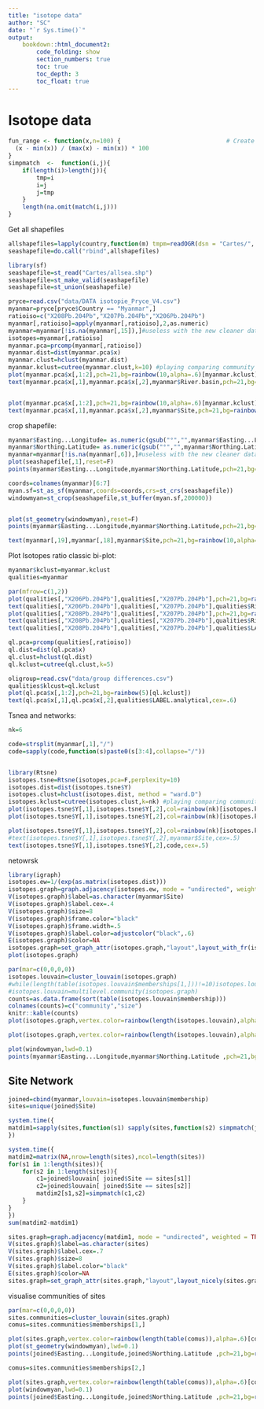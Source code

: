 ```yaml
---
title: "isotope data"
author: "SC"
date: "`r Sys.time()`"
output: 
    bookdown::html_document2:
        code_folding: show
        section_numbers: true
        toc: true
        toc_depth: 3
        toc_float: true
---
```


# Isotope data

```r
fun_range <- function(x,n=100) {                              # Create user-defined function
  (x - min(x)) / (max(x) - min(x)) * 100
}
simpmatch  <-  function(i,j){
    if(length(i)>length(j)){
        tmp=i
        i=j
        j=tmp
    }
    length(na.omit(match(i,j)))
}
```
Get all shapefiles
```r
allshapefiles=lapply(country,function(m) tmpm=readOGR(dsn = "Cartes/", layer=paste0(m,"_adm0") ))
seashapefile=do.call("rbind",allshapefiles)
```

```r
library(sf)
seashapefile=st_read("Cartes/allsea.shp")
seashapefile=st_make_valid(seashapefile)
seashapefile=st_union(seashapefile)

```

```r
pryce=read.csv("data/DATA isotopie_Pryce_V4.csv")
myanmar=pryce[pryce$Country == "Myanmar",]
ratioiso=c("X208Pb.204Pb","X207Pb.204Pb","X206Pb.204Pb")
myanmar[,ratioiso]=apply(myanmar[,ratioiso],2,as.numeric)
myanmar=myanmar[!is.na(myanmar[,15]),]#useless with the new cleaner dataset
isotopes=myanmar[,ratioiso]
myanmar.pca=prcomp(myanmar[,ratioiso])
myanmar.dist=dist(myanmar.pca$x)
myanmar.clust=hclust(myanmar.dist)
myanmar.kclust=cutree(myanmar.clust,k=10) #playing comparing community cluster vs simple hierarchical clustering
plot(myanmar.pca$x[,1:2],pch=21,bg=rainbow(10,alpha=.6)[myanmar.kclust])
text(myanmar.pca$x[,1],myanmar.pca$x[,2],myanmar$River.basin,pch=21,bg=rainbow(10,alpha=.6)[myanmar.kclust],cex=.4)


plot(myanmar.pca$x[,1:2],pch=21,bg=rainbow(10,alpha=.6)[myanmar.kclust])
text(myanmar.pca$x[,1],myanmar.pca$x[,2],myanmar$Site,pch=21,bg=rainbow(10,alpha=.6)[myanmar.kclust],cex=.4)
```

crop shapefile:

```r

myanmar$Easting...Longitude= as.numeric(gsub("°","",myanmar$Easting...Longitude))
myanmar$Northing.Latitude= as.numeric(gsub("°","",myanmar$Northing.Latitude))
myanmar=myanmar[!is.na(myanmar[,6]),]#useless with the new cleaner dataset
plot(seashapefile[,1],reset=F)
points(myanmar$Easting...Longitude,myanmar$Northing.Latitude,pch=21,bg=rainbow(10,alpha=.6)[myanmar.kclust])

coords=colnames(myanmar)[6:7]
myan.sf=st_as_sf(myanmar,coords=coords,crs=st_crs(seashapefile))
windowmyan=st_crop(seashapefile,st_buffer(myan.sf,200000))


plot(st_geometry(windowmyan),reset=F)
points(myanmar$Easting...Longitude,myanmar$Northing.Latitude,pch=21,bg=rainbow(10,alpha=.6)[myanmar.kclust])

text(myanmar[,19],myanmar[,18],myanmar$Site,pch=21,bg=rainbow(10,alpha=.6)[myanmar.kclust],cex=.4)

```


Plot Isotopes ratio classic bi-plot:

```r
myanmar$kclust=myanmar.kclust 
qualities=myanmar

par(mfrow=c(1,2))
plot(qualities[,"X206Pb.204Pb"],qualities[,"X207Pb.204Pb"],pch=21,bg=rainbow(10,alpha=.6)[qualities$kclust])
text(qualities[,"X206Pb.204Pb"],qualities[,"X207Pb.204Pb"],qualities$River.basin,cex=.4)
plot(qualities[,"X208Pb.204Pb"],qualities[,"X207Pb.204Pb"],pch=21,bg=rainbow(10,alpha=.6)[qualities$kclust])
text(qualities[,"X208Pb.204Pb"],qualities[,"X207Pb.204Pb"],qualities$River.basin,cex=.4)
text(qualities[,"X208Pb.204Pb"],qualities[,"X207Pb.204Pb"],qualities$LABEL.analytical,cex=.6)

ql.pca=prcomp(qualities[,ratioiso])
ql.dist=dist(ql.pca$x)
ql.clust=hclust(ql.dist)
ql.kclust=cutree(ql.clust,k=5)

oligroup=read.csv("data/group differences.csv")
qualities$klcust=ql.kclust
plot(ql.pca$x[,1:2],pch=21,bg=rainbow(5)[ql.kclust])
text(ql.pca$x[,1],ql.pca$x[,2],qualities$LABEL.analytical,cex=.6)
```


Tsnea and networks:
```r
nk=6

code=strsplit(myanmar[,1],"/")
code=sapply(code,function(s)paste0(s[3:4],collapse="/"))


library(Rtsne)
isotopes.tsne=Rtsne(isotopes,pca=F,perplexity=10)
isotopes.dist=dist(isotopes.tsne$Y)
isotopes.clust=hclust(isotopes.dist, method = "ward.D")
isotopes.kclust=cutree(isotopes.clust,k=nk) #playing comparing community cluster vs simple hierarchical clustering
plot(isotopes.tsne$Y[,1],isotopes.tsne$Y[,2],col=rainbow(nk)[isotopes.kclust],pch=20,xlab="PC1",ylab="PC2")
plot(isotopes.tsne$Y[,1],isotopes.tsne$Y[,2],col=rainbow(nk)[isotopes.kclust],pch=20,xlab="PC1",ylab="PC2",main="tSNE")

plot(isotopes.tsne$Y[,1],isotopes.tsne$Y[,2],col=rainbow(nk)[isotopes.kclust],pch=20,main="tSNE")
#text(isotopes.tsne$Y[,1],isotopes.tsne$Y[,2],myanmar$Site,cex=.5)
text(isotopes.tsne$Y[,1],isotopes.tsne$Y[,2],code,cex=.5)
```

netowrsk

```r
library(igraph)
isotopes.ew=1/(exp(as.matrix(isotopes.dist)))
isotopes.graph=graph.adjacency(isotopes.ew, mode = "undirected", weighted = TRUE, diag = FALSE)
V(isotopes.graph)$label=as.character(myanmar$Site)
V(isotopes.graph)$label.cex=.4
V(isotopes.graph)$size=8
V(isotopes.graph)$frame.color="black"
V(isotopes.graph)$frame.width=.5
V(isotopes.graph)$label.color=adjustcolor("black",.6)
E(isotopes.graph)$color=NA
isotopes.graph=set_graph_attr(isotopes.graph,"layout",layout_with_fr(isotopes.graph))
plot(isotopes.graph)
```

```r
par(mar=c(0,0,0,0))
isotopes.louvain=cluster_louvain(isotopes.graph)
#while(length(table(isotopes.louvain$memberships[1,]))!=10)isotopes.louvain=cluster_louvain(isotopes.graph)
#isotopes.louvain=multilevel.community(isotopes.graph)
counts=as.data.frame(sort(table(isotopes.louvain$membership)))
colnames(counts)=c("community","size")
knitr::kable(counts)
plot(isotopes.graph,vertex.color=rainbow(length(isotopes.louvain),alpha=.6)[isotopes.louvain$membership])

plot(isotopes.graph,vertex.color=rainbow(length(isotopes.louvain),alpha=.6)[isotopes.louvain$membership],vertex.label=paste(myanmar$Site,myanmar$relative.period,sep="-"))

plot(windowmyan,lwd=0.1)
points(myanmar$Easting...Longitude,myanmar$Northing.Latitude ,pch=21,bg=rainbow(length(isotopes.louvain),alpha=.6)[isotopes.louvain$membership])
```

## Site Network

```r
joined=cbind(myanmar,louvain=isotopes.louvain$membership)
sites=unique(joined$Site)

system.time({
matdim1=sapply(sites,function(s1) sapply(sites,function(s2) simpmatch(joined$louvain[ joined$Site == s1],joined$louvain[ joined$Site == s2])))
})

system.time({
matdim2=matrix(NA,nrow=length(sites),ncol=length(sites))
for(s1 in 1:length(sites)){
    for(s2 in 1:length(sites)){
        c1=joined$louvain[ joined$Site == sites[s1]]
        c2=joined$louvain[ joined$Site == sites[s2]]
        matdim2[s1,s2]=simpmatch(c1,c2)
    }
}
})
sum(matdim2-matdim1)

sites.graph=graph.adjacency(matdim1, mode = "undirected", weighted = TRUE, diag = FALSE)
V(sites.graph)$label=as.character(sites)
V(sites.graph)$label.cex=.7
V(sites.graph)$size=8
V(sites.graph)$label.color="black"
E(sites.graph)$color=NA
sites.graph=set_graph_attr(sites.graph,"layout",layout_nicely(sites.graph))

```

visualise  communities of sites

```r
par(mar=c(0,0,0,0))
sites.communities=cluster_louvain(sites.graph)
comus=sites.communities$memberships[1,]

plot(sites.graph,vertex.color=rainbow(length(table(comus)),alpha=.6)[comus])
plot(st_geometry(windowmyan),lwd=0.1)
points(joined$Easting...Longitude,joined$Northing.Latitude ,pch=21,bg=rainbow(length(table(comus)),alpha=.6)[comus])

comus=sites.communities$memberships[2,]

plot(sites.graph,vertex.color=rainbow(length(table(comus)),alpha=.6)[comus])
plot(windowmyan,lwd=0.1)
points(joined$Easting...Longitude,joined$Northing.Latitude ,pch=21,bg=rainbow(length(table(comus)),alpha=.6)[comus])

```

